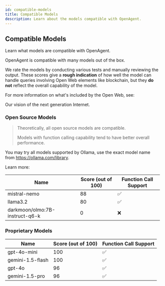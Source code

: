 ```yaml
---
id: compatible-models
title: Compatible Models
description: Learn about the models compatible with OpenAgent.
---
```


## Compatible Models

Learn what models are compatible with OpenAgent.

OpenAgent is compatible with many models out of the box.

We rate the models by conducting various tests and manually reviewing the output. These scores give a **rough indication** of how well the model can handle queries involving Open Web elements like blockchain, but they **do not** reflect the overall capability of the model.

For more information on what's included by the Open Web, see:

<LinkCard id="open-web" />

Our vision of the next generation Internet.

### Open Source Models

> Theoretically, all open source models are compatible.
>
> Models with function calling capability tend to have better overall performance.

You may try all models supported by Ollama, use the exact model name from https://ollama.com/library.

Learn more:

<LinkCard id="ollama" />

| Name | Score (out of 100) | Function Call Support |
|------|-------------------|---------------------|
| mistral-nemo | 88 | ✅ |
| llama3.2 | 80 | ✅ |
| darkmoon/olmo:7B-instruct-q6-k | 0 | ❌ |

### Proprietary Models

| Name | Score (out of 100) | Function Call Support |
|------|-------------------|---------------------|
| gpt-4o-mini | 100 | ✅ |
| gemini-1.5-flash | 100 | ✅ |
| gpt-4o | 96 | ✅ |
| gemini-1.5-pro | 96 | ✅ | 